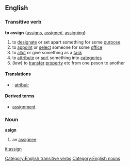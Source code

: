 ==English==

===Transitive verb===
'''to assign'''  ([[assigns]], [[assigned]], [[assigning]])
#to [[designate]] or set apart something for some [[purpose]]
#to [[appoint]] or [[select]] someone for some [[office]]
#to [[allot]] or give something as a [[task]]
#to [[attribute]] or [[sort]] something into [[categories]]
#(''law'') to [[transfer]] [[property]] etc from one peson to another

====Translations====
*{{pt}}: [[atribuir]]

====Derived terms====
*[[assignment]]

===Noun===
'''asign'''
#an [[assignee]]

[[Category:English transitive verbs]]
[[Category:English nouns]]
[[it:assign]]